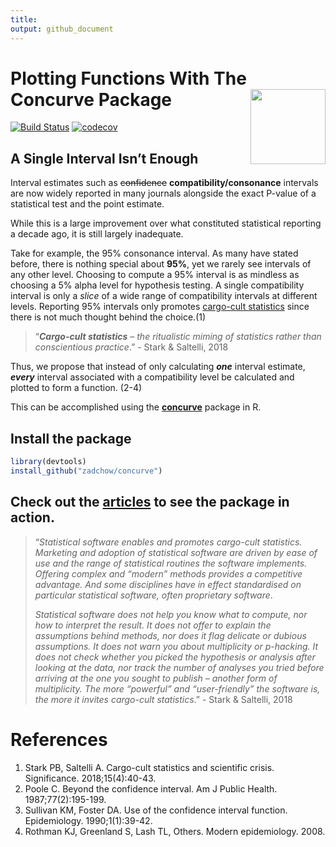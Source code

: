 ```yaml
---
title: 
output: github_document
---
```


Plotting Functions With The Concurve Package <img src="man/figures/logo.svg" align="right" width="120" />
================

[![Build Status](https://travis-ci.org/Zadchow/concurve.svg?branch=master)](https://travis-ci.org/Zadchow/concurve)
[![codecov](https://codecov.io/gh/Zadchow/concurve/branch/master/graph/badge.svg)](https://codecov.io/gh/Zadchow/concurve)


## A Single Interval Isn’t Enough

Interval estimates such as ~~confidence~~ **compatibility/consonance** intervals
are now widely reported in many journals alongside the exact P-value of a statistical test and the point
estimate.

While this is a large improvement over what constituted statistical
reporting a decade ago, it is still largely inadequate.

Take for example, the 95% consonance interval. As many have stated
before, there is nothing special about **95%**, yet we rarely see
intervals of any other level. Choosing to compute a 95% interval is as
mindless as choosing a 5% alpha level for hypothesis testing. A single
compatibility interval is only a *slice* of a wide range of
compatibility intervals at different levels. Reporting 95% intervals
only promotes [cargo-cult
statistics](https://rss.onlinelibrary.wiley.com/doi/10.1111/j.1740-9713.2018.01174.x)
since there is not much thought behind the choice.(1)

> “***Cargo-cult statistics*** – *the ritualistic miming of statistics
> rather than conscientious practice*.” -  Stark & Saltelli, 2018

Thus, we propose that instead of only calculating ***one*** interval
estimate, ***every*** interval associated with a compatibility level be
calculated and plotted to form a function. (2-4)

This can be accomplished using the [**concurve**](https://github.com/Zadchow/concurve)</span>
package in R.

## Install the package 

``` r
library(devtools)
install_github("zadchow/concurve")
```

## Check out the [articles](https://data.lesslikely.com/concurve/articles/) to see the package in action. 

> "*Statistical software enables and promotes cargo-cult statistics.
> Marketing and adoption of statistical software are driven by ease of
> use and the range of statistical routines the software implements.
> Offering complex and “modern” methods provides a competitive
> advantage. And some disciplines have in effect standardised on
> particular statistical software, often proprietary software*.
> 
> *Statistical software does not help you know what to compute, nor how
> to interpret the result. It does not offer to explain the assumptions
> behind methods, nor does it flag delicate or dubious assumptions. It
> does not warn you about multiplicity or p-hacking. It does not check
> whether you picked the hypothesis or analysis after looking at the
> data, nor track the number of analyses you tried before arriving at
> the one you sought to publish – another form of multiplicity. The more
> “powerful” and “user-friendly” the software is, the more it invites
> cargo-cult statistics*." - Stark & Saltelli, 2018

# References

1.  Stark PB, Saltelli A. Cargo-cult statistics and scientific crisis.
    Significance. 2018;15(4):40-43.
2.  Poole C. Beyond the confidence interval. Am J Public Health.
    1987;77(2):195-199.
3.  Sullivan KM, Foster DA. Use of the confidence interval function.
    Epidemiology. 1990;1(1):39-42.
4.  Rothman KJ, Greenland S, Lash TL, Others. Modern epidemiology. 2008.
